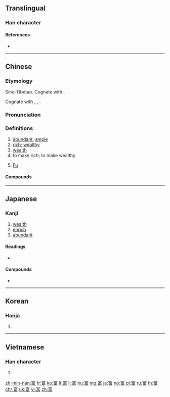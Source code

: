 {{character info/new}}
{{also|冨}}
==Translingual==

===Han character===
{{Han char|rn=40|rad=宀|as=09|sn=12|four=30606|canj=JMRW|ids=⿱宀畐}}

====References====
* {{Han ref|kx=0288.270|dkj=07230|dj=0571.220|hdz=20942.040|uh=5BCC|ud=23500|bh=B449|bd=46153}}

----

==Chinese==
{{zh-forms|alt=冨}}

===Etymology===
{{Han etym}}
Sino-Tibetan. Cognate with {{zh-l|福|blessing}}.

Cognate with {{cog|bo|ཕྱུག}}, {{m|bo|ཕྱུག་པོ||rich, wealthy}}, {{m|bo|ཕྱུགས||all beasts that can be domesticated or subjugated by man; cattle}}.

===Pronunciation===
{{zh-pron
|m=fù
|c=fu3
|h=pfs=fu
|md=hó/bó
|md_note=hó - colloquial; bó - literary
|mn=pù
|w=2fu
|mc=y
|oc=y
|cat=a
}}

===Definitions===
{{zh-hanzi}}

# [[abundant]]; [[ample]]
# [[rich]]; [[wealthy]]
# [[wealth]]
# to make rich; to make wealthy
# {{surname|lang=zh|dot=:}} [[Fu]]

====Compounds====
{{zh-der|阿富汗|財富|豐富|富產|富富有餘|富貴|富國|富含|富豪|富戶|富甲一方|富可敵國|富礦|富麗|富民|富農|富婆|富強|富饒|富人|富商|富實|富庶|富態|富翁|富營養化|富有|富於|富餘|富裕|富源|富足|貧富|致富}}

----

==Japanese==

===Kanji===
{{ja-kanji|grade=5|rs=宀09}}

# [[wealth]]
# [[enrich]]
# [[abundant]]

====Readings====
* {{ja-readings|on=[[ふ]] (fu), [[ふう]] (fū)|kun=[[とむ]] (tomu), [[とみ]] (tomi)}}

====Compounds====
* {{ja-r|豊富|ほうふ}}

----

==Korean==

===Hanja===
{{ko-hanja|hangeul=부|rv=bu|mr=pu}}

# {{defn|lang=ko|sort=宀09}}

----

==Vietnamese==

===Han character===
{{vi-hantu|[[phú]]|rs=宀09}}

# {{defn|lang=vi|sort=宀09}}

[[zh-min-nan:富]]
[[fr:富]]
[[ko:富]]
[[lt:富]]
[[li:富]]
[[hu:富]]
[[mg:富]]
[[ja:富]]
[[no:富]]
[[pl:富]]
[[ru:富]]
[[th:富]]
[[chr:富]]
[[uk:富]]
[[vi:富]]
[[zh:富]]